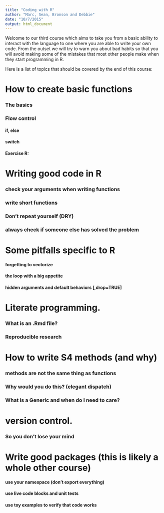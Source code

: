 ```yaml
---
title: "Coding with R"
author: "Marc, Sean, Bronson and Debbie"
date: "10/7/2015"
output: html_document
---
```


Welcome to our third course which aims to take you from a basic ability to interact with the language to one where you are able to write your own code.  From the outset we will try to warn you about bad habits so that you will avoid making some of the mistakes that most other people make when they start programming in R.

Here is a list of topics that should be covered by the end of this course:


# How to create basic functions
### The basics

### Flow control

#### if, else

#### switch

#### __Exercise R:__ 

# Writing good code in R
### check your arguments when writing functions
### write short functions
### Don't repeat yourself (DRY)
### always check if someone else has solved the problem


# Some pitfalls specific to R
#### forgetting to vectorize
#### the loop with a big appetite
#### hidden arguments and default behaviors [,drop=TRUE]


# Literate programming.
### What is an .Rmd file?
### Reproducible research


# How to write S4 methods (and why)
### methods are not the same thing as functions
### Why would you do this? (elegant dispatch)
### What is a Generic and when do I need to care?


# version control.
### So you don't lose your mind



# Write good packages (this is likely a whole other course)
#### use your namespace (don't export everything)
#### use live code blocks and unit tests
#### use toy examples to verify that code works
 





